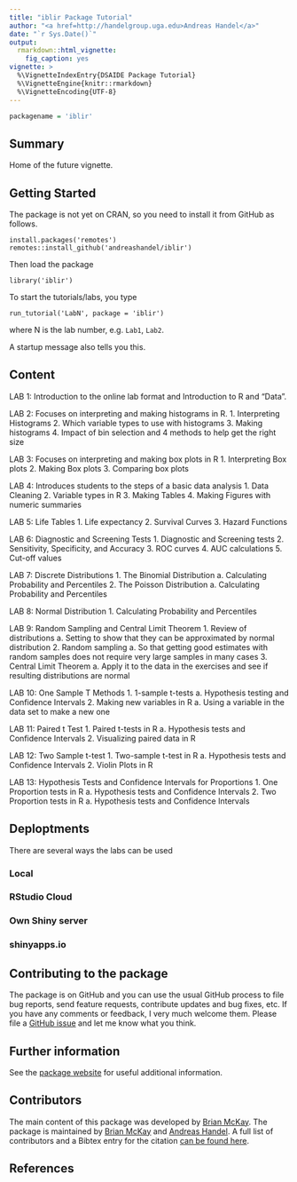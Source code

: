 ```yaml
---
title: "iblir Package Tutorial"
author: "<a href=http://handelgroup.uga.edu>Andreas Handel</a>"
date: "`r Sys.Date()`"
output:
  rmarkdown::html_vignette:
    fig_caption: yes
vignette: >
  %\VignetteIndexEntry{DSAIDE Package Tutorial}
  %\VignetteEngine{knitr::rmarkdown}
  %\VignetteEncoding{UTF-8}
---
```


``` r
packagename = 'iblir'
```


## Summary

Home of the future vignette.

## Getting Started

The package is not yet on CRAN, so you need to install it from GitHub as follows.

``` 
install.packages('remotes')
remotes::install_github('andreashandel/iblir')
```

Then load the package 

```
library('iblir')
```

To start the tutorials/labs, you type
```
run_tutorial('LabN', package = 'iblir')
```
where N is the lab number, e.g. `Lab1`, `Lab2`.

A startup message also tells you this.


## Content


LAB 1: Introduction to the online lab format and Introduction to R and “Data”.  

LAB 2: Focuses on interpreting and making histograms in R. 
1.	Interpreting Histograms 
2.	Which variable types to use with histograms
3.	Making histograms 
4.	Impact of bin selection and 4 methods to help get the right size

LAB 3: Focuses on interpreting and making box plots in R
1.	Interpreting Box plots
2.	Making Box plots
3.	Comparing box plots

LAB 4: Introduces students to the steps of a basic data analysis
1.	Data Cleaning 
2.	Variable types in R
3.	Making Tables 
4.	Making Figures with numeric summaries

LAB 5: Life Tables
1.	Life expectancy 
2.	Survival Curves
3.	Hazard Functions

LAB 6: Diagnostic and Screening Tests
1.	Diagnostic and Screening tests
2.	Sensitivity, Specificity, and Accuracy
3.	ROC curves 
4.	AUC calculations
5.	Cut-off values

LAB 7: Discrete Distributions
1.	The Binomial Distribution
a.	Calculating Probability and Percentiles
2.	The Poisson Distribution
a.	Calculating Probability and Percentiles

LAB 8: Normal Distribution
1.	Calculating Probability and Percentiles

LAB 9: Random Sampling and Central Limit Theorem
1.	Review of distributions
a.	Setting to show that they can be approximated by normal distribution
2.	Random sampling
a.	So that getting good estimates with random samples does not require very large samples in many cases 
3.	Central Limit Theorem 
a.	Apply it to the data in the exercises and see if resulting distributions are normal

LAB 10: One Sample T Methods
1.	1-sample t-tests
a.	Hypothesis testing and Confidence Intervals
2.	Making new variables in R
a.	Using a variable in the data set to make a new one

LAB 11: Paired t Test
1.	Paired t-tests in R
a.	Hypothesis tests and Confidence Intervals
2.	Visualizing paired data in R

LAB 12: Two Sample t-test
1.	Two-sample t-test in R 
a.	Hypothesis tests and Confidence Intervals
2.	Violin Plots in R

LAB 13: Hypothesis Tests and Confidence Intervals for Proportions
1.	One Proportion tests in R
a.	Hypothesis tests and Confidence Intervals
2.	Two Proportion tests in R
a.	Hypothesis tests and Confidence Intervals



## Deploptments

There are several ways the labs can be used


### Local


### RStudio Cloud


### Own Shiny server


### shinyapps.io




## Contributing to the package
The package is on GitHub and you can use the usual GitHub process to file bug reports, send feature requests, contribute updates and bug fixes, etc. If you have any comments or feedback, I very much welcome them. Please file a [GitHub issue](https://github.com/andreashandel/iblir/issues) and let me know what you think.


## Further information
See the [package website](https://andreashandel.github.io/iblir/) for useful additional information.


## Contributors

The main content of this package was developed by [Brian McKay](https://brianmckay.netlify.app/). The package is maintained by [Brian McKay](https://brianmckay.netlify.app/) and [Andreas Handel](https://www.andreashandel.com/). A full list of contributors and a Bibtex entry for the citation [can be found here](https://andreashandel.github.io/iblir/authors.html).



## References
